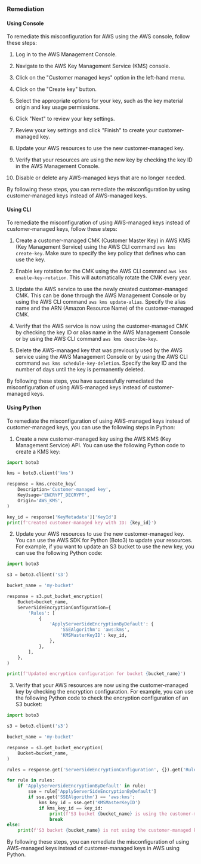 ### Remediation

#### Using Console

To remediate this misconfiguration for AWS using the AWS console, follow these steps:

1. Log in to the AWS Management Console.

2. Navigate to the AWS Key Management Service (KMS) console.

3. Click on the "Customer managed keys" option in the left-hand menu.

4. Click on the "Create key" button.

5. Select the appropriate options for your key, such as the key material origin and key usage permissions.

6. Click "Next" to review your key settings.

7. Review your key settings and click "Finish" to create your customer-managed key.

8. Update your AWS resources to use the new customer-managed key.

9. Verify that your resources are using the new key by checking the key ID in the AWS Management Console.

10. Disable or delete any AWS-managed keys that are no longer needed.

By following these steps, you can remediate the misconfiguration by using customer-managed keys instead of AWS-managed keys.

#### Using CLI

To remediate the misconfiguration of using AWS-managed keys instead of customer-managed keys, follow these steps:

1. Create a customer-managed CMK (Customer Master Key) in AWS KMS (Key Management Service) using the AWS CLI command `aws kms create-key`. Make sure to specify the key policy that defines who can use the key.

2. Enable key rotation for the CMK using the AWS CLI command `aws kms enable-key-rotation`. This will automatically rotate the CMK every year.

3. Update the AWS service to use the newly created customer-managed CMK. This can be done through the AWS Management Console or by using the AWS CLI command `aws kms update-alias`. Specify the alias name and the ARN (Amazon Resource Name) of the customer-managed CMK.

4. Verify that the AWS service is now using the customer-managed CMK by checking the key ID or alias name in the AWS Management Console or by using the AWS CLI command `aws kms describe-key`. 

5. Delete the AWS-managed key that was previously used by the AWS service using the AWS Management Console or by using the AWS CLI command `aws kms schedule-key-deletion`. Specify the key ID and the number of days until the key is permanently deleted.

By following these steps, you have successfully remediated the misconfiguration of using AWS-managed keys instead of customer-managed keys.

#### Using Python

To remediate the misconfiguration of using AWS-managed keys instead of customer-managed keys, you can use the following steps in Python:

1. Create a new customer-managed key using the AWS KMS (Key Management Service) API. You can use the following Python code to create a KMS key:

```python
import boto3

kms = boto3.client('kms')

response = kms.create_key(
    Description='Customer-managed key',
    KeyUsage='ENCRYPT_DECRYPT',
    Origin='AWS_KMS',
)

key_id = response['KeyMetadata']['KeyId']
print(f'Created customer-managed key with ID: {key_id}')
```

2. Update your AWS resources to use the new customer-managed key. You can use the AWS SDK for Python (Boto3) to update your resources. For example, if you want to update an S3 bucket to use the new key, you can use the following Python code:

```python
import boto3

s3 = boto3.client('s3')

bucket_name = 'my-bucket'

response = s3.put_bucket_encryption(
    Bucket=bucket_name,
    ServerSideEncryptionConfiguration={
        'Rules': [
            {
                'ApplyServerSideEncryptionByDefault': {
                    'SSEAlgorithm': 'aws:kms',
                    'KMSMasterKeyID': key_id,
                },
            },
        ],
    },
)

print(f'Updated encryption configuration for bucket {bucket_name}')
```

3. Verify that your AWS resources are now using the customer-managed key by checking the encryption configuration. For example, you can use the following Python code to check the encryption configuration of an S3 bucket:

```python
import boto3

s3 = boto3.client('s3')

bucket_name = 'my-bucket'

response = s3.get_bucket_encryption(
    Bucket=bucket_name,
)

rules = response.get('ServerSideEncryptionConfiguration', {}).get('Rules', [])

for rule in rules:
    if 'ApplyServerSideEncryptionByDefault' in rule:
        sse = rule['ApplyServerSideEncryptionByDefault']
        if sse.get('SSEAlgorithm') == 'aws:kms':
            kms_key_id = sse.get('KMSMasterKeyID')
            if kms_key_id == key_id:
                print(f'S3 bucket {bucket_name} is using the customer-managed key')
                break
else:
    print(f'S3 bucket {bucket_name} is not using the customer-managed key')
```

By following these steps, you can remediate the misconfiguration of using AWS-managed keys instead of customer-managed keys in AWS using Python.

